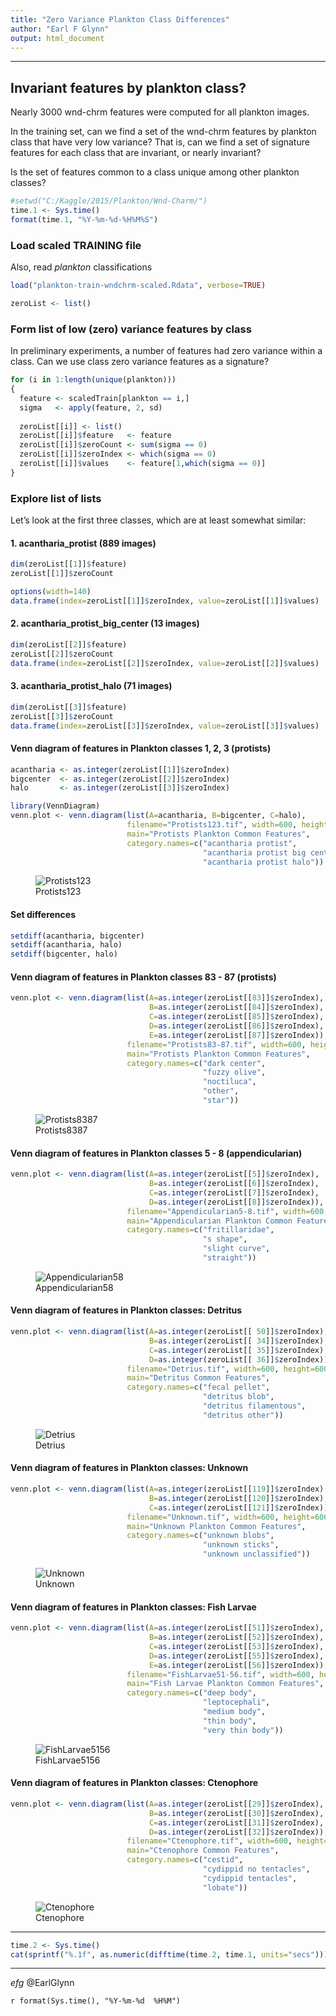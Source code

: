 ```yaml
---
title: "Zero Variance Plankton Class Differences"
author: "Earl F Glynn"
output: html_document
---
```


*****

## Invariant features by plankton class?

Nearly 3000 wnd-chrm features were computed for all plankton images.

In the training set, can we find a set of the wnd-chrm features by plankton class that have very low variance?  That is, can we find a set of signature features for each class that are invariant, or nearly invariant?  

Is the set of features common to a class unique among other plankton classes?


```r
#setwd("C:/Kaggle/2015/Plankton/Wnd-Charm/")
time.1 <- Sys.time()
format(time.1, "%Y-%m-%d-%H%M%S")
```                                       

### Load scaled TRAINING file 

Also, read *plankton* classifications

```r
load("plankton-train-wndchrm-scaled.Rdata", verbose=TRUE) 
```

```r
zeroList <- list()
```

### Form list of low (zero) variance features by class

In preliminary experiments, a number of features had zero variance within a class.  Can we use class zero variance features as a signature?

```r
for (i in 1:length(unique(plankton)))
{
  feature <- scaledTrain[plankton == i,]
  sigma   <- apply(feature, 2, sd)
 
  zeroList[[i]] <- list()
  zeroList[[i]]$feature   <- feature
  zeroList[[i]]$zeroCount <- sum(sigma == 0)
  zeroList[[i]]$zeroIndex <- which(sigma == 0)
  zeroList[[i]]$values    <- feature[1,which(sigma == 0)] 
}
```

### Explore list of lists

Let's look at the first three classes, which are at least somewhat similar:

#### 1. acantharia_protist (889 images)

```r
dim(zeroList[[1]]$feature)
zeroList[[1]]$zeroCount

options(width=140)
data.frame(index=zeroList[[1]]$zeroIndex, value=zeroList[[1]]$values)
```

#### 2. acantharia_protist_big_center (13 images)

```r
dim(zeroList[[2]]$feature)
zeroList[[2]]$zeroCount
data.frame(index=zeroList[[2]]$zeroIndex, value=zeroList[[2]]$values)
```

#### 3. acantharia_protist_halo (71 images)

```r
dim(zeroList[[3]]$feature)
zeroList[[3]]$zeroCount
data.frame(index=zeroList[[3]]$zeroIndex, value=zeroList[[3]]$values)
```

#### Venn diagram of features in Plankton classes 1, 2, 3 (protists)

```r

acantharia <- as.integer(zeroList[[1]]$zeroIndex)
bigcenter  <- as.integer(zeroList[[2]]$zeroIndex)
halo       <- as.integer(zeroList[[3]]$zeroIndex)

library(VennDiagram)
venn.plot <- venn.diagram(list(A=acantharia, B=bigcenter, C=halo), 
                          filename="Protists123.tif", width=600, height=600, resolution=100,
                          main="Protists Plankton Common Features",
                          category.names=c("acantharia protist", 
                                           "acantharia protist big center", 
                                           "acantharia protist halo"))
```

![Protists123](Protists123.tif)

#### Set differences

```r
setdiff(acantharia, bigcenter)
setdiff(acantharia, halo)
setdiff(bigcenter, halo)
```


#### Venn diagram of features in Plankton classes 83 - 87 (protists)

```r
venn.plot <- venn.diagram(list(A=as.integer(zeroList[[83]]$zeroIndex), 
                               B=as.integer(zeroList[[84]]$zeroIndex),
                               C=as.integer(zeroList[[85]]$zeroIndex),
                               D=as.integer(zeroList[[86]]$zeroIndex),
                               E=as.integer(zeroList[[87]]$zeroIndex)),
                          filename="Protists83-87.tif", width=600, height=600, resolution=100,
                          main="Protists Plankton Common Features",
                          category.names=c("dark center", 
                                           "fuzzy olive", 
                                           "noctiluca", 
                                           "other", 
                                           "star"))
```

![Protists8387](Protists83-87.tif)


#### Venn diagram of features in Plankton classes 5 - 8 (appendicularian)

```r
venn.plot <- venn.diagram(list(A=as.integer(zeroList[[5]]$zeroIndex), 
                               B=as.integer(zeroList[[6]]$zeroIndex),
                               C=as.integer(zeroList[[7]]$zeroIndex),
                               D=as.integer(zeroList[[8]]$zeroIndex)),
                          filename="Appendicularian5-8.tif", width=600, height=600, resolution=100,
                          main="Appendicularian Plankton Common Features",
                          category.names=c("fritillaridae", 
                                           "s shape",                         
                                           "slight curve", 
                                           "straight"))
```

![Appendicularian58](Appendicularian5-8.tif)

#### Venn diagram of features in Plankton classes:  Detritus

```r
venn.plot <- venn.diagram(list(A=as.integer(zeroList[[ 50]]$zeroIndex), 
                               B=as.integer(zeroList[[ 34]]$zeroIndex),
                               C=as.integer(zeroList[[ 35]]$zeroIndex),
                               D=as.integer(zeroList[[ 36]]$zeroIndex)),
                          filename="Detrius.tif", width=600, height=600, resolution=100,
                          main="Detritus Common Features",
                          category.names=c("fecal pellet", 
                                           "detritus blob",                         
                                           "detritus filamentous", 
                                           "detritus other"))
```

![Detrius](Detrius.tif)


#### Venn diagram of features in Plankton classes:  Unknown

```r
venn.plot <- venn.diagram(list(A=as.integer(zeroList[[119]]$zeroIndex),
                               B=as.integer(zeroList[[120]]$zeroIndex),                      
                               C=as.integer(zeroList[[121]]$zeroIndex)),
                          filename="Unknown.tif", width=600, height=600, resolution=100,
                          main="Unknown Plankton Common Features",
                          category.names=c("unknown blobs",                                                                  
                                           "unknown sticks", 
                                           "unknown unclassified"))
```

![Unknown](Unknown.tif)

#### Venn diagram of features in Plankton classes:  Fish Larvae

```r
venn.plot <- venn.diagram(list(A=as.integer(zeroList[[51]]$zeroIndex), 
                               B=as.integer(zeroList[[52]]$zeroIndex),
                               C=as.integer(zeroList[[53]]$zeroIndex),  # Leave out 54 for now
                               D=as.integer(zeroList[[55]]$zeroIndex),
                               E=as.integer(zeroList[[56]]$zeroIndex)),
                          filename="FishLarvae51-56.tif", width=600, height=600, resolution=100,
                          main="Fish Larvae Plankton Common Features",
                          category.names=c("deep body", 
                                           "leptocephali",                         
                                           "medium body",                                                                   
                                           "thin body", 
                                           "very thin body"))
```

![FishLarvae5156](FishLarvae51-56.tif)

#### Venn diagram of features in Plankton classes:  Ctenophore

```r
venn.plot <- venn.diagram(list(A=as.integer(zeroList[[29]]$zeroIndex), 
                               B=as.integer(zeroList[[30]]$zeroIndex),
                               C=as.integer(zeroList[[31]]$zeroIndex),
                               D=as.integer(zeroList[[32]]$zeroIndex)),
                          filename="Ctenophore.tif", width=600, height=600, resolution=100,
                          main="Ctenophore Common Features",
                          category.names=c("cestid", 
                                           "cydippid no tentacles",                         
                                           "cydippid tentacles", 
                                           "lobate"))
```

![Ctenophore](Ctenophore.tif)

*****

```r
time.2 <- Sys.time()
cat(sprintf("%.1f", as.numeric(difftime(time.2, time.1, units="secs"))), " secs\n")
```

*****

*efg* @EarlGlynn

`r format(Sys.time(), "%Y-%m-%d  %H%M")`
                                                                          